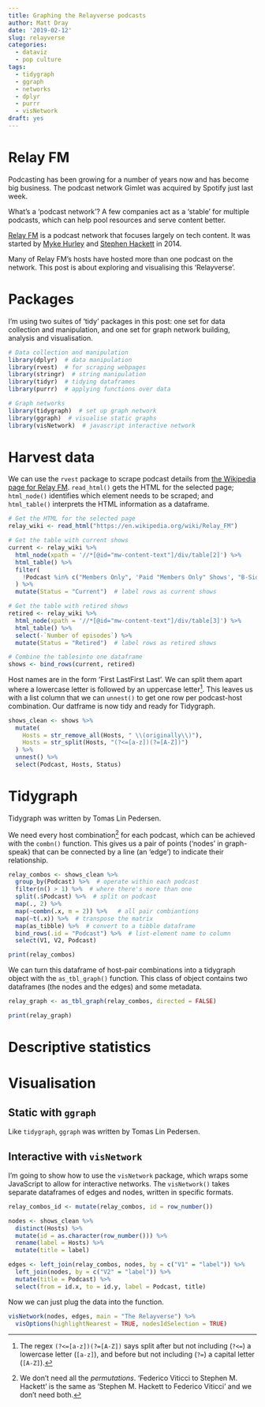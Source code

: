 ```yaml
---
title: Graphing the Relayverse podcasts
author: Matt Dray
date: '2019-02-12'
slug: relayverse
categories:
  - dataviz
  - pop culture
tags:
  - tidygraph
  - ggraph
  - networks
  - dplyr
  - purrr
  - visNetwork
draft: yes
---
```


# Relay FM

Podcasting has been growing for a number of years now and has become big business. The podcast network Gimlet was acquired by Spotify just last week.

What's a 'podcast network'? A few companies act as a 'stable' for multiple podcasts, which can help pool resources and serve content better.

[Relay FM](https://www.relay.fm) is a podcast network that focuses largely on tech content. It was started by [Myke Hurley](https//www.relay.fm/people/mykehurley) and [Stephen Hackett](https//www.relay.fm/people/stephenhackett) in 2014.

Many of Relay FM's hosts have hosted more than one podcast on the network. This post is about exploring and visualising this 'Relayverse'.

# Packages

I'm using two suites of 'tidy' packages in this post: one set for data collection and manipulation, and one set for graph network building, analysis and visualisation.

```r
# Data collection and manipulation
library(dplyr)  # data manipulation
library(rvest)  # for scraping webpages
library(stringr)  # string manipulation
library(tidyr)  # tidying dataframes
library(purrr)  # applying functions over data

# Graph networks
library(tidygraph)  # set up graph network
library(ggraph)  # visualise static graphs
library(visNetwork)  # javascript interactive network
```

# Harvest data

We can use the `rvest` package to scrape podcast details from [the Wikipedia page for Relay FM](https://en.wikipedia.org/wiki/Relay_FM). `read_html()` gets the HTML for the selected page; `html_node()` identifies which element needs to be scraped; and `html_table()` interprets the HTML information as a dataframe.

```r
# Get the HTML for the selected page
relay_wiki <- read_html("https://en.wikipedia.org/wiki/Relay_FM")

# Get the table with current shows
current <- relay_wiki %>%
  html_node(xpath = '//*[@id="mw-content-text"]/div/table[2]') %>%
  html_table() %>%
  filter(
    !Podcast %in% c("Members Only", 'Paid "Members Only" Shows', "B-Sides")
  ) %>%
  mutate(Status = "Current")  # label rows as current shows

# Get the table with retired shows
retired <- relay_wiki %>%
  html_node(xpath = '//*[@id="mw-content-text"]/div/table[3]') %>%
  html_table() %>%
  select(-`Number of episodes`) %>%
  mutate(Status = "Retired")  # label rows as retired shows

# Combine the tablesinto one dataframe
shows <- bind_rows(current, retired)
```

Host names are in the form 'First LastFirst Last'. We can split them apart where a lowercase letter is followed by an uppercase letter[^regex]. This leaves us with a list column that we can `unnest()` to get one row per podcast-host combination. Our datframe is now tidy and ready for Tidygraph.

```r
shows_clean <- shows %>%
  mutate(
    Hosts = str_remove_all(Hosts, " \\(originally\\)"),
    Hosts = str_split(Hosts, "(?<=[a-z])(?=[A-Z])")
  ) %>% 
  unnest() %>% 
  select(Podcast, Hosts, Status)
```

# Tidygraph

Tidygraph was written by Tomas Lin Pedersen.

We need every host combination[^combo] for each podcast, which can be achieved with the `combn()` function. This gives us a pair of points ('nodes' in graph-speak) that can be connected by a line (an 'edge') to indicate their relationship.

```r
relay_combos <- shows_clean %>% 
  group_by(Podcast) %>%  # operate within each podcast
  filter(n() > 1) %>%  # where there's more than one
  split(.$Podcast) %>%  # split on podcast
  map(., 2) %>%
  map(~combn(.x, m = 2)) %>%   # all pair combiantions
  map(~t(.x)) %>%  # transpose the matrix
  map(as_tibble) %>%  # convert to a tibble dataframe
  bind_rows(.id = "Podcast") %>%  # list-element name to column
  select(V1, V2, Podcast)

print(relay_combos)
```

We can turn this dataframe of host-pair combinations into a tidygraph object with the `as_tbl_graph()` function. This class of object contains two dataframes (the nodes and the edges) and some metadata.

```r
relay_graph <- as_tbl_graph(relay_combos, directed = FALSE)

print(relay_graph)
```

# Descriptive statistics

# Visualisation

## Static with `ggraph`

Like `tidygraph`, `ggraph` was written by Tomas Lin Pedersen.

## Interactive with `visNetwork`

I'm going to show how to use the `visNetwork` package, which wraps some JavaScript to allow for interactive networks. The `visNetwork()` takes separate dataframes of edges and nodes, written in specific formats.

```r
relay_combos_id <- mutate(relay_combos, id = row_number())

nodes <- shows_clean %>%
  distinct(Hosts) %>%
  mutate(id = as.character(row_number())) %>% 
  rename(label = Hosts) %>% 
  mutate(title = label)

edges <- left_join(relay_combos, nodes, by = c("V1" = "label")) %>% 
  left_join(nodes, by = c("V2" = "label")) %>% 
  mutate(title = Podcast) %>% 
  select(from = id.x, to = id.y, label = Podcast, title)
```

Now we can just plug the data into the function.

```r
visNetwork(nodes, edges, main = "The Relayverse") %>% 
  visOptions(highlightNearest = TRUE, nodesIdSelection = TRUE)
```

[^regex]: The regex `(?<=[a-z])(?=[A-Z])` says split after but not including (`?<=`) a lowercase letter (`[a-z]`), and before but not including (`?=`) a capital letter (`[A-Z]`).
[^combo]: We don't need all the _permutations_. 'Federico Viticci to Stephen M. Hackett' is the same as 'Stephen M. Hackett to Federico Viticci' and we don't need both.